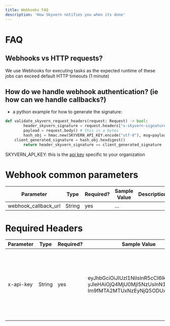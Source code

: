```yaml
---
title: Webhooks FAQ
description: 'How Skyvern notifies you when its done'
---
```


# FAQ 
## Webhooks vs HTTP requests?

We use Webhooks for executing tasks as the expected runtime of these jobs can exceed default HTTP timeouts (1 minute)

## How do we handle webhook authentication? (ie how can we handle callbacks?)

- a python example for how to generate the signature:

```python
def validate_skyvern_request_headers(request: Request) -> bool:
		header_skyvern_signature = request.headers["x-skyvern-signature"]
		payload = request.body() # this is a bytes
		hash_obj = hmac.new(SKYVERN_API_KEY.encode("utf-8"), msg=payload, digestmod=hashlib.sha256)
    client_generated_signature = hash_obj.hexdigest()
		return header_skyvern_signature == client_generated_signature
```

SKYVERN_API_KEY: this is the [api key](/running-tasks/introduction) specific to your organization

# Webhook common parameters

| Parameter | Type | Required? | Sample Value | Description |
| --- | --- | --- | --- | --- |
| webhook_callback_url | String | yes | …  |  |

# Required Headers

| Parameter | Type | Required? | Sample Value | Description |
| --- | --- | --- | --- | --- |
| x-api-key | String | yes | eyJhbGciOiJIUzI1NiIsInR5cCI6IkpXVCJ9.e<br/>yJleHAiOjQ4MjU0MjI5NzUsInN1YiI6<br/>Im9fMTA2MTUxNzEyNjQ5ODUxMzQ2In0 | Bearer token that gives your backend access to the Skyvern API. This will be manually provided by us |
